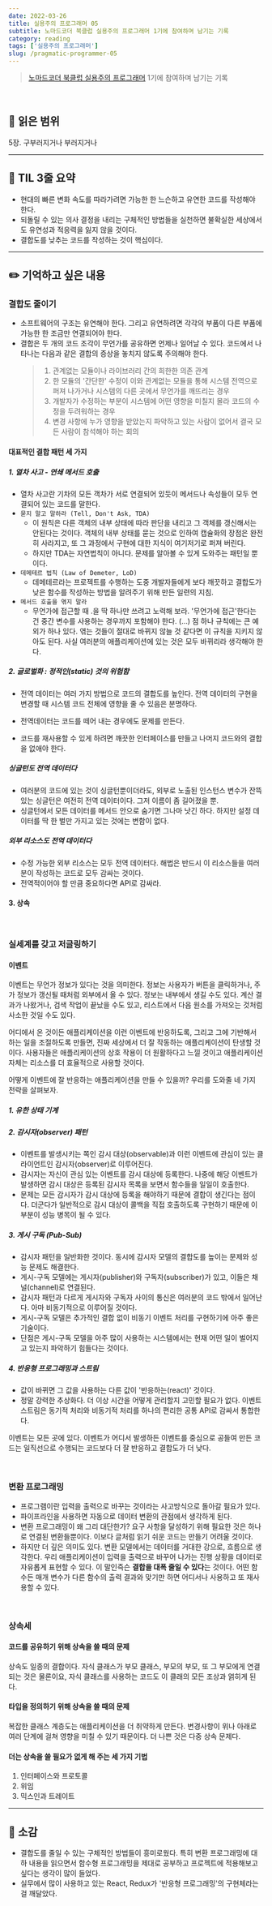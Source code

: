 ```yaml
---
date: 2022-03-26
title: 실용주의 프로그래머 05
subtitle: 노마드코더 북클럽 실용주의 프로그래머 1기에 참여하며 남기는 기록
category: reading
tags: ['실용주의 프로그래머']
slug: /pragmatic-programmer-05
---
```


> [노마드코더 북클럽 실용주의 프로그래머](https://nomadcoders.co/pragmatic-programmer?utm_source=Nomad+Academy&utm_campaign=b21db3e0fc-EMAIL_CAMPAIGN_2022_03_11&utm_medium=email&utm_term=0_4313d957c9-b21db3e0fc-44797189&mc_cid=b21db3e0fc&mc_eid=ada1dd7049) 1기에 참여하며 남기는 기록

<br />

## 📖 읽은 범위

5장. 구부러지거나 부러지거나

---

## 📍 TIL 3줄 요약

- 현대의 빠른 변화 속도를 따라가려면 가능한 한 느슨하고 유연한 코드를 작성해야 한다.
- 되돌릴 수 있는 의사 결정을 내리는 구체적인 방법들을 실천하면 불확실한 세상에서도 유연성과 적응력을 잃지 않을 것이다.
- 결합도를 낮추는 코드를 작성하는 것이 핵심이다.

---

## ✏️ 기억하고 싶은 내용

### 결합도 줄이기

- 소프트웨어의 구조는 유연해야 한다. 그리고 유연하려면 각각의 부품이 다른 부품에 가능한 한 조금만 연결되어야 한다.
- 결합은 두 개의 코드 조각이 무언가를 공유하면 언제나 일어날 수 있다. 코드에서 나타나는 다음과 같은 결합의 증상을 놓치지 않도록 주의해야 한다.
  > 1. 관계없는 모듈이나 라이브러리 간의 희한한 의존 관계
  > 2. 한 모듈의 '간단한' 수정이 이와 관계없는 모듈을 통해 시스템 전역으로 퍼져 나가거나 시스템의 다른 곳에서 무언가를 깨뜨리는 경우
  > 3. 개발자가 수정하는 부분이 시스템에 어떤 영향을 미칠지 몰라 코드의 수정을 두려워하는 경우
  > 4. 변경 사항에 누가 영향을 받았는지 파악하고 있는 사람이 없어서 결국 모든 사람이 참석해야 하는 회의

#### 대표적인 결합 패턴 세 가지

##### 1. 열차 사고 - 연쇄 메서드 호출

- 열차 사고란 기차의 모든 객차가 서로 연결되어 있듯이 메서드나 속성들이 모두 연결되어 있는 코드를 말한다.
- `묻지 말고 말하라 (Tell, Don't Ask, TDA)`
  - 이 원칙은 다른 객체의 내부 상태에 따라 판단을 내리고 그 객체를 갱신해서는 안된다는 것이다. 객체의 내부 상태를 묻는 것으로 인하여 캡슐화의 장점은 완전히 사라지고, 또 그 과정에서 구현에 대한 지식이 여기저기로 퍼져 버린다.
  - 하지만 TDA는 자연법칙이 아니다. 문제를 알아볼 수 있게 도와주는 패턴일 뿐이다.
- `데메테르 법칙 (Law of Demeter, LoD)`
  - 데메테르라는 프로젝트를 수행하는 도중 개발자들에게 보다 깨끗하고 결합도가 낮은 함수를 작성하는 방법을 알려주기 위해 만든 일련의 지침.
- `메서드 호출을 엮지 말라`
  - 무언가에 접근할 때 .을 딱 하나만 쓰려고 노력해 보라. '무언가에 접근'한다는 건 중간 변수를 사용하는 경우까지 포함해야 한다. (...) 점 하나 규칙에는 큰 예외가 하나 있다. 엮는 것들이 절대로 바뀌지 않늘 것 같다면 이 규칙을 지키지 않아도 된다. 사실 여러분의 애플리케이션에 있는 것은 모두 바뀌리라 생각해야 한다.

##### 2. 글로벌화 : 정적인(static) 것의 위험함

- 전역 데이터는 여러 가지 방법으로 코드의 결합도를 높인다. 전역 데이터의 구현을 변경할 때 시스템 코드 전체에 영향을 줄 수 있음은 분명하다.

- 전역데이터는 코드를 떼어 내는 경우에도 문제를 만든다.
- 코드를 재사용할 수 있게 하려면 깨끗한 인터페이스를 만들고 나머지 코드와의 결합을 없애야 한다.

##### 싱글턴도 전역 데이터다

- 여러분의 코드에 있는 것이 싱글턴뿐이더라도, 외부로 노출된 인스턴스 변수가 잔뜩 있는 싱글턴은 여전히 전역 데이터이다. 그저 이름이 좀 길어졌을 뿐.
- 싱글턴에서 모든 데이터를 메서드 안으로 숨기면 그나마 낫긴 하다. 하지만 설정 데이터를 딱 한 벌만 가지고 있는 것에는 변함이 없다.

##### 외부 리소스도 전역 데이터다

- 수정 가능한 외부 리소스는 모두 전역 데이터다. 해법은 반드시 이 리소스들을 여러분이 작성하는 코드로 모두 감싸는 것이다.
- 전역적이어야 할 만큼 중요하다면 API로 감싸라.

#### 3. 상속

<br />

### 실세계를 갖고 저글링하기

#### 이벤트

이벤트는 무언가 정보가 있다는 것을 의미한다. 정보는 사용자가 버튼을 클릭하거나, 주가 정보가 갱신될 때처럼 외부에서 올 수 있다. 정보는 내부에서 생길 수도 있다. 계산 결과가 나왔거나, 검색 작업이 끝났을 수도 있고, 리스트에서 다음 원소를 가져오는 것처럼 사소한 것일 수도 있다.

어디에서 온 것이든 애플리케이션을 이런 이벤트에 반응하도록, 그리고 그에 기반해서 하는 일을 조절하도록 만들면, 진짜 세상에서 더 잘 작동하는 애플리케이션이 탄생할 것이다. 사용자들은 애플리케이션의 상호 작용이 더 원활하다고 느낄 것이고 애플리케이션 자체는 리소스를 더 효율적으로 사용할 것이다.

어떻게 이벤트에 잘 반응하는 애플리케이션을 만들 수 있을까? 우리를 도와줄 네 가지 전략을 살펴보자.

##### 1. 유한 상태 기계

##### 2. 감시자(observer) 패턴

- 이벤트를 발생시키는 쪽인 감시 대상(observable)과 이런 이벤트에 관심이 있는 클라이언트인 감시자(observer)로 이루어진다.
- 감시자는 자신이 관심 있는 이벤트를 감시 대상에 등록한다. 나중에 해당 이벤트가 발생하면 감시 대상은 등록된 감시자 목록을 보면서 함수들을 일일이 호출한다.
- 문제는 모든 감시자가 감시 대상에 등록을 해야하기 때문에 결합이 생긴다는 점이다. 더군다가 일반적으로 감시 대상이 콜백을 직접 호출하도록 구현하기 때문에 이 부분이 성능 병목이 될 수 있다.

##### 3. 게시 구독 (Pub-Sub)

- 감시자 패턴을 일반화한 것이다. 동시에 감시자 모델의 결합도를 높이는 문제와 성능 문제도 해결한다.
- 게시-구독 모델에는 게시자(publisher)와 구독자(subscriber)가 있고, 이들은 채널(channel)로 연결된다.
- 감시자 패턴과 다르게 게시자와 구독자 사이의 통신은 여러분의 코드 밖에서 일어난다. 아마 비동기적으로 이루어질 것이다.
- 게시-구독 모델은 추가적인 결합 없이 비동기 이벤트 처리를 구현하기에 아주 좋은 기술이다.
- 단점은 게시-구독 모델을 아주 많이 사용하는 시스템에서는 현재 어떤 일이 벌어지고 있는지 파악하기 힘들다는 것이다.

##### 4. 반응형 프로그래밍과 스트림

- 값이 바뀌면 그 값을 사용하는 다른 값이 '반응하는(react)' 것이다.
- 정말 강력한 추상화다. 더 이상 시간을 어떻게 관리할지 고민할 필요가 없다. 이벤트 스트림은 동기적 처리와 비동기적 처리를 하나의 편리한 공통 API로 감싸서 통합한다.

이벤트는 모든 곳에 있다. 이벤트가 어디서 발생하든 이벤트를 중심으로 공들여 만든 코드는 일직선으로 수행되는 코드보다 더 잘 반응하고 결합도가 더 낮다.

<br />

### 변환 프로그래밍

- 프로그램이란 입력을 출력으로 바꾸는 것이라는 사고방식으로 돌아갈 필요가 있다.
- 파이프라인을 사용하면 자동으로 데이터 변환의 관점에서 생각하게 된다.
- 변환 프로그래밍이 왜 그리 대단한가? 요구 사항을 달성하기 위해 필요한 것은 하나로 연결된 변환들뿐이다. 이보다 글처럼 읽기 쉬운 코드는 만들기 어려울 것이다.
- 하지만 더 깊은 의미도 있다. 변환 모델에서는 데이터를 거대한 강으로, 흐름으로 생각한다. 우리 애플리케이션이 입력을 출력으로 바꾸어 나가는 진행 상황을 데이터로 자유롭게 표현할 수 있다. 이 말인즉슨 **결합을 대폭 줄일 수 있다**는 것이다. 어떤 함수든 매개 변수가 다른 함수의 출력 결과와 맞기만 하면 어디서나 사용하고 또 재사용할 수 있다.

<br />

### 상속세

#### 코드를 공유하기 위해 상속을 쓸 때의 문제

상속도 일종의 결합이다. 자식 클래스가 부모 클래스, 부모의 부모, 또 그 부모에게 연결되는 것은 물론이요, 자식 클래스를 사용하는 코드도 이 클래의 모든 조상과 얽히게 된다.

#### 타입을 정의하기 위해 상속을 쓸 때의 문제

복잡한 클래스 계층도는 애플리케이션을 더 취약하게 만든다. 변경사항이 위나 아래로 여러 단계에 걸쳐 영향을 미칠 수 있기 때문이다. 더 나쁜 것은 다중 상속 문제다.

#### 더는 상속을 쓸 필요가 없게 해 주는 세 가지 기법

1. 인터페이스와 프로토콜
2. 위임
3. 믹스인과 트레이트

---

## 💭 소감

- 결합도를 줄일 수 있는 구체적인 방법들이 흥미로웠다. 특히 변환 프로그래밍에 대하 내용을 읽으면서 함수형 프로그래밍을 제대로 공부하고 프로젝트에 적용해보고 싶다는 생각이 많이 들었다.
- 실무에서 많이 사용하고 있는 React, Redux가 '반응형 프로그래밍'의 구현체라는걸 깨달았다.
